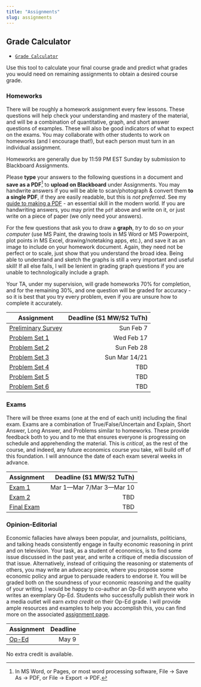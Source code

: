 ```yaml
---
title: "Assignments"
slug: assignments
---
```


## Grade Calculator

- [<i class="fas fa-calculator"></i> `Grade Calculator`](https://ryansafner.shinyapps.io/306_grade_calculator/)

Use this tool to calculate your final course grade and predict what grades you would need on remaining assignments to obtain a desired course grade.

### Homeworks

There will be roughly a homework assignment every few lessons. These questions will help check your understanding and mastery of the material, and will be a combination of quantitative, graph, and short answer questions of examples. These will also be good indicators of what to expect on the exams. You may collaborate with other students to work on homeworks (and I encourage that!), but each person must turn in an individual assignment.

Homeworks are generally due by 11:59 PM EST Sunday by submission to Blackboard Assignments.

Please **type** your answers to the following questions in a document and **save as a PDF**^[In MS Word, or Pages, or most word processing software, File -> Save As -> PDF, or File -> Export -> PDF.] to **upload on Blackboard** under Assignments. You may handwrite answers if you will be able to scan/photograph & convert them **to a single PDF**, if they are easily readable, but this is *not preferred*. See my [guide to making a PDF](https://microS21.classes.ryansafner.com/resources/#how-to-make-a-pdf-for-submitting-assignments) - an essential skill in the modern world. If you are handwriting answers, you may print the `pdf` above and write on it, or just write on a piece of paper (we only need your answers).

For the few questions that ask you to draw a **graph**, *try* to do so *on your computer* (use MS Paint, the drawing tools in MS Word or MS Powerpoint, plot points in MS Excel, drawing/notetaking apps, etc.), and save it as an image to include on your homework document. Again, they need not be perfect or to scale, just show that you understand the broad idea. Being able to understand and sketch the graphs is still a very important and useful skill! If all else fails, I will be lenient in grading graph questions if you are unable to technologically include a graph. 

Your TA, under my supervision, will grade homeworks 70% for completion, and for the remaining 30%, and one question will be graded for accuracy - so it is best that you try every problem, even if you are unsure how to complete it accurately.

| Assignment         | Deadline (S1 MW/S2 TuTh) |
|--------------------|---------:|
| [Preliminary Survey](/assignment/00-preliminary-survey) | Sun Feb 7 |
| [Problem Set 1](/assignment/01-problem-set) | Wed Feb 17|
| [Problem Set 2](/assignment/02-problem-set) | Sun Feb 28 |
| [Problem Set 3](/assignment/03-problem-set) | Sun Mar 14/21 |
| [Problem Set 4](/assignment/04-problem-set) | TBD |
| [Problem Set 5](/assignment/05-problem-set) | TBD |
| [Problem Set 6](/assignment/06-problem-set) | TBD |

### Exams

There will be three exams (one at the end of each unit) including the final exam. Exams are a combination of True/False/Uncertain and Explain, Short Answer, Long Answer, and Problems similar to homeworks. These provide feedback both to you and to me that ensures everyone is progressing on schedule and apprehending the material. This is *critical*, as the rest of the course, and indeed, any future economics course you take, will build off of this foundation. I will announce the date of each exam several weeks in advance. 

| Assignment         | Deadline (S1 MW/S2 TuTh) |
|--------------------|---------:|
| [Exam 1](/assignment/01-exam) | Mar 1—Mar 7/Mar 3—Mar 10 |
| [Exam 2](/assignment/02-exam) | TBD |
| [Final Exam](/assignment/03-exam) | TBD |

### Opinion-Editorial

Economic fallacies have always been popular, and journalists, politicians, and talking heads consistently engage in faulty economic reasoning in print and on television. Your task, as a student of economics, is to find some issue discussed in the past year, and write a critique of media discussion of that issue. Alternatively, instead of critiquing the reasoning or statements of others, you may write an advocacy piece, where you propose some economic policy and argue to persuade readers to endorse it. You will be graded both on the soundness of your economic reasoning and the quality of your writing. I would be happy to co-author an Op-Ed with anyone who writes an exemplary Op-Ed. Students who successfully publish their work in a media outlet will earn *extra credit* on their Op-Ed grade. I will provide ample resources and examples to help you accomplish this, you can find more on the associated [assignment page](assignment/op-ed). 

| Assignment         | Deadline |
|--------------------|---------:|
| [Op-Ed](/assignment/op-ed) | May 9 |

<span class="newthought">No extra credit is available.</span>